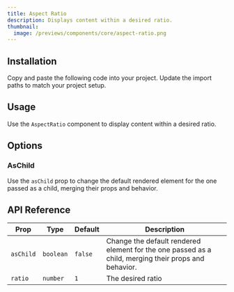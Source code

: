 ```yaml
---
title: Aspect Ratio
description: Displays content within a desired ratio.
thumbnail:
  image: /previews/components/core/aspect-ratio.png
---
```


<ComponentPreview name="demos/components/core/aspect-ratio/default" className="max-w-xs" />

## Installation

<Steps>
  <Step>Copy and paste the following code into your project.</Step>
  <ComponentSource name="components/core/default/aspect-ratio" />
  <Step>Update the import paths to match your project setup.</Step>
</Steps>

## Usage

Use the `AspectRatio` component to display content within a desired ratio.

## Options

### AsChild

Use the `asChild` prop to change the default rendered element for the one passed as a child, merging their props and behavior.

<ComponentPreview name="demos/components/core/aspect-ratio/as-child" className="max-w-xs" />

## API Reference

| Prop      | Type      | Default | Description                                                                                          |
| --------- | --------- | ------- | ---------------------------------------------------------------------------------------------------- |
| `asChild` | `boolean` | `false` | Change the default rendered element for the one passed as a child, merging their props and behavior. |
| `ratio`   | `number`  | `1`     | The desired ratio                                                                                    |
